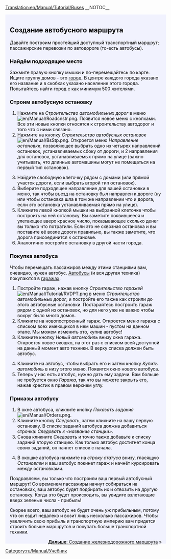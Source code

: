 [[Translation:en/Manual/Tutorial/Buses]]
__NOTOC__
{{en/Tabs|5|2
|ru/Manual/Tutorial/Main Page|1. Начало игры<!--
-->|ru/Manual/Tutorial/Автобусы|2. Автобусы<!--
-->|ru/Manual/Tutorial/Поезда|3. Поезда<!--
-->|ru/Manual/Tutorial/Самолёты|4. Самолёты<!--
-->|ru/Manual/Tutorial/Заключение|5. Заключение}}
<div style="padding:.5em 1em 1em 1em; border-top:none; background-color:#f1f2fe; color:#000;">
{{ru/Manual/Tutorial/Учебник}}
==Создание автобусного маршрута==
Давайте построим простейший доступный транспортный маршрут; пассажирские перевозки по автодороге (то-есть автобусы). 
===Найдём подходящее место===
Зажмите правую кнопку мышки и по-перемещайтесь по карте. Ищите группу домов - это [[ru/Manual/Город|город]]. В центре каждого города указано его название и в скобках указано население этого города. Попытайтесь найти город с как минимум 500 жителями.
{{en/Phototable|[[File:ru/Manual/Tutorial bus 1.png|400px|Город]]|город|none}}

===Строим автобусную остановку===
#Нажмите на ''Строительство автомобильных дорог'' в меню [[File:en/Manual/Roadcnstr.png]]. Появится новое меню с кнопками. Все эти новые кнопки относятся к строительству автодорог и того что с ними связано. 
#Нажмите на кнопку ''Строительство автобусных остановок'' [[File:en/Manual/BsStp.png]]. Откроется меню ''Направление остановки'', позволяющее выбрать одно из четырех направлений остановок, устанавливаемых сбоку от дороги, и 2 направления для остановок, устанавливаемых прямо на улице (важно учитывать, что длинные автомашины могут не помещаться на первый тип остановок).
{{en/Phototable|[[File:ru/Manual/Tutorial bus 2.png]]|Выбираем направление и местоположение.|none|6=:}}
<ol start="3">
<li>Найдите свободную клеточку рядом с домами (или прямой участок дороги, если выбрать второй тип остановок). 
<li>Выберите подходящее направление для вашей остановки в меню, так чтобы въезд на остановку был направлен к дороге (ну или чтобы остановка шла в том же направлении что и дорога, если это остановка устанавливаемая прямо на улице).
<li>Кликните левой кнопкой мышки на выбранной клеточке чтобы построить на ней остановку. Вы заметите появившееся и улетающее вверх красное число, показывающее сколько денег вы только что потратили. Если это не сквозная остановка и вы поставите её возле дороги правильно, вы также заметите, что дорога присоединится к остановке.
<li>Аналогично постройте остановку в другой части города.
</ol>
{{en/Phototable|[[File:ru/Manual/Tutorial bus 4.png|400px]]|После строительства двух остановок.|none|6=:}}

===Покупка автобуса===
Чтобы перемещать пассажиров между этими станциями вам, очевидно, нужен автобус. [[en/Manual/Base Set/Road Vehicles/Buses|Автобусы]] (и вся другая техника) покупаются в [[ru/Manual/Депо|гаражах]].
#Постройте гараж, нажав кнопку ''Строительство гаражей'' [[File:en/Manual/Tutorial/RVDPT.png]] в меню ''Строительство автомобильных дорог'', и постройте его также как строили до этого автобусные остановки. Постарайтесь построить гараж рядом с одной из остановок, но для него уже не важно чтобы вокруг было много домов.
#Кликните на новопостроенный гараж. Откроется меню гаража с списком всех имеющихся в нем машин - пустом на данном этапе. Мы можем изменить это, купив автобус!
#Кликните кнопку ''Новый автомобиль'' внизу окна гаража. Откроется новое окошко, на этот раз с списком всей доступной на данный момент авто техники. В верху списка должен быть автобус.
{{en/Phototable|[[File:ru/Manual/Tutorial bus 5.png]]|В гараже...|none|6=:}}
<ol start="4">
<li>Кликните на автобус, чтобы выбрать его и затем кнопку ''Купить автомобиль'' в низу этого меню. Появится окно нового автобуса.
<li>Теперь у нас есть автобус, нужно дать ему задачи. Вам больше не требуется окно ''Гаража'', так что вы можете закрыть его, нажав крестик в правом верхнем углу.
</ol>

===Приказы автобусу===
#В окне автобуса, кликните кнопку ''Показать задания'' [[File:en/Manual/Orders.png]]. 
#Кликните кнопку ''Следовать'', затем кликните на вашу первую остановку. В списке заданий автобуса должна добавиться строчка: ''Следовать к <название станции>''. 
#Снова кликните ''Следовать'' и точно также добавьте к списку заданий вторую станцию. Как только автобус достигнет конца своих заданий, он начнет список с начала.
{{en/Phototable|[[File:ru/Manual/Tutorial bus 6.png]]|Отдаем приказы.|none|6=:}}
<ol start="4">
<li>В окошке автобуса нажмите на ''строку статуса'' внизу, гласящую ''Остановлен'' и ваш автобус покинет гараж и начнёт курсировать между остановками.
</ol>
{{en/Phototable|[[File:ru/Manual/Tutorial bus 7.png]]|Ваш первый автобус почти прибыл на остановку.|none|6=:}}
Поздравляем, вы только что построили ваш первый автобусный маршрут! Со временем пассажиры начнут собираться на остановках, ваш автобус будет подбирать их и отвозить на другую остановку. Когда это будет происходить, вы увидите взлетающие вверх зеленые числа - прибыль!

Скорее всего, ваш автобус не будет очень уж прибыльным, потому что он ездит недалеко и возит лишь несколько пассажиров. Чтобы увеличить свою прибыль и транспортную империю вам придется строить больше маршрутов и покупать больше транспортной техники.

<span style="float: right">[[ru/Manual/Tutorial/Поезда|'''Дальше''': Создание железнодорожного маршрута]] &raquo;</span>
</div>
[[Category:ru/Manual/Учебник]]